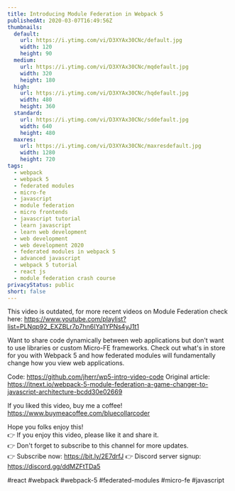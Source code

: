 ```yaml
---
title: Introducing Module Federation in Webpack 5
publishedAt: 2020-03-07T16:49:56Z
thumbnails:
  default:
    url: https://i.ytimg.com/vi/D3XYAx30CNc/default.jpg
    width: 120
    height: 90
  medium:
    url: https://i.ytimg.com/vi/D3XYAx30CNc/mqdefault.jpg
    width: 320
    height: 180
  high:
    url: https://i.ytimg.com/vi/D3XYAx30CNc/hqdefault.jpg
    width: 480
    height: 360
  standard:
    url: https://i.ytimg.com/vi/D3XYAx30CNc/sddefault.jpg
    width: 640
    height: 480
  maxres:
    url: https://i.ytimg.com/vi/D3XYAx30CNc/maxresdefault.jpg
    width: 1280
    height: 720
tags:
  - webpack
  - webpack 5
  - federated modules
  - micro-fe
  - javascript
  - module federation
  - micro frontends
  - javascript tutorial
  - learn javascript
  - learn web development
  - web development
  - web development 2020
  - federated modules in webpack 5
  - advanced javascript
  - webpack 5 tutorial
  - react js
  - module federation crash course
privacyStatus: public
short: false
---
```

  
  This video is outdated, for more recent videos on Module Federation check here: https://www.youtube.com/playlist?list=PLNqp92_EXZBLr7p7hn6IYa1YPNs4yJ1t1

Want to share code dynamically between web applications but don't want to use libraries or custom Micro-FE frameworks. Check out what's in store for you with Webpack 5 and how federated modules will fundamentally change how you view web applications.

Code: https://github.com/jherr/wp5-intro-video-code
Original article: https://itnext.io/webpack-5-module-federation-a-game-changer-to-javascript-architecture-bcdd30e02669

If you liked this video, buy me a coffee! https://www.buymeacoffee.com/bluecollarcoder

Hope you folks enjoy this!    
👉 If you enjoy this video, please like it and share it.    
👉 Don't forget to subscribe to this channel for more updates.    
👉 Subscribe now: https://bit.ly/2E7drfJ
👉 Discord server signup: https://discord.gg/ddMZFtTDa5

#react #webpack #webpack-5 #federated-modules #micro-fe #javascript
  